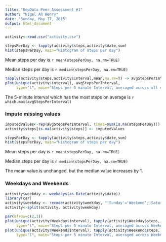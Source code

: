 ```yaml
---
title: "RepData Peer Assessment #1"
author: "Nigel AR Henry"
date: "Sunday, May 17, 2015"
output: html_document
---
```



```r
activity<-read.csv("activity.csv")
```


```r
stepsPerDay <- tapply(activity$steps,activity$date,sum)
hist(stepsPerDay, main="Histogram of steps per day")
```


Mean steps per day is `r mean(stepsPerDay, na.rm=TRUE)`

Median steps per day is `r median(stepsPerDay, na.rm=TRUE)`

```r
tapply(activity$steps,activity$interval,mean,na.rm=T) -> avgStepsPerInterval
plot(unique(activity$interval), avgStepsPerInterval,
     type="l", main="Steps per 5 minute Interval, averaged across all days")
```

The 5-minute interval which has the most steps on average is `r which.max(avgStepsPerInterval)`

### Impute missing values
```r
imputedValues<-rep(avgStepsPerInterval, times=sum(is.na(stepsPerDay)));
activity$steps[is.na(activity$steps)] <- imputedValues

stepsPerDay <- tapply(activity$steps,activity$date,sum)
hist(stepsPerDay, main="Histogram of steps per day")
```


Mean steps per day is `r mean(stepsPerDay, na.rm=TRUE)`

Median steps per day is `r median(stepsPerDay, na.rm=TRUE)`

The mean value is unchanged, but the median value increases by 1.

### Weekdays and Weekends
```r
activity$weekday <- weekdays(as.Date(activity$date))
library(car)
activity$weekday <- recode(activity$weekday, "'Sunday'='Weekend';'Saturday'='Weekend'; else='Weekday'")
activity<-split(activity, activity$weekday)

par(mfrow=c(2,1))
plot(unique(activity$Weekday$interval), tapply(activity$Weekday$steps, activity$Weekday$interval, mean,na.rm=T),
     type="l", main="Steps per 5 minute Interval, averaged across Weekdays")
plot(unique(activity$Weekend$interval), tapply(activity$Weekend$steps, activity$Weekend$interval, mean,na.rm=T),
     type="l", main="Steps per 5 minute Interval, averaged across Weekdays")

```
